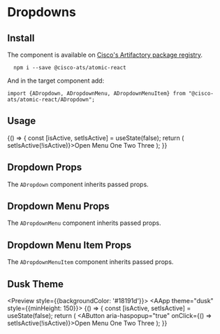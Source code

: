 

<Meta title="Components/Dropdowns" component={ADropdown} />

# Dropdowns

## Install

The component is available on [Cisco's Artifactory package registry](https://devhub.cisco.com/artifactory/webapp/#/home).

```
  npm i --save @cisco-ats/atomic-react
```

And in the target component add:

```
import {ADropdown, ADropdownMenu, ADropdownMenuItem} from "@cisco-ats/atomic-react/ADropdown";
```

## Usage

<Preview>
  <Story name="usage-1">
    <AApp style={{minHeight: 150}}>
      <YourComponent>
    {() => {
      const [isActive, setIsActive] = useState(false);
      return (
        <ADropdown active={isActive}>
          <AButton aria-haspopup="true" onClick={() => setIsActive(!isActive)}>Open Menu</AButton>
          <ADropdownMenu>
            <ADropdownMenuItem>One</ADropdownMenuItem>
            <ADropdownMenuItem selected>Two</ADropdownMenuItem>
            <ADropdownMenuItem>Three</ADropdownMenuItem>
          </ADropdownMenu>
        </ADropdown>
      );
    }}
      </YourComponent>
    </AApp>
  </Story>
</Preview>

## Dropdown Props

The `ADropdown` component inherits passed props.

<Props of={ADropdown} />

## Dropdown Menu Props

The `ADropdownMenu` component inherits passed props.

<Props of={ADropdownMenu} />

## Dropdown Menu Item Props

The `ADropdownMenuItem` component inherits passed props.

<Props of={ADropdownMenuItem} />

## Dusk Theme

<Preview style={{backgroundColor: '#18191d'}}>
  <Story name="dusk-1">
    <AApp theme="dusk" style={{minHeight: 150}}>
      <YourComponent>
    {() => {
      const [isActive, setIsActive] = useState(false);
      return (
        <ADropdown active={isActive}>
          <AButton aria-haspopup="true" onClick={() => setIsActive(!isActive)}>Open Menu</AButton>
          <ADropdownMenu>
            <ADropdownMenuItem>One</ADropdownMenuItem>
            <ADropdownMenuItem selected>Two</ADropdownMenuItem>
            <ADropdownMenuItem>Three</ADropdownMenuItem>
          </ADropdownMenu>
        </ADropdown>
      );
    }}
      </YourComponent>
    </AApp>
  </Story>
</Preview>
